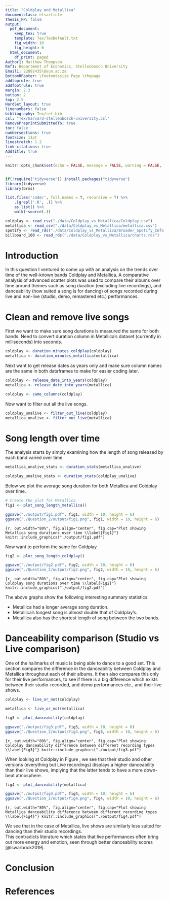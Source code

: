 ```yaml
---
title: "Coldplay and Metallica"
documentclass: elsarticle
Thesis_FP: false
output:
  pdf_document:
    keep_tex: true
    template: Tex/TexDefault.txt
    fig_width: 10
    fig_height: 6
  html_document:
    df_print: paged
Author1: Matthew Thompson
Ref1: Department of Economics, Stellenbosch University
Email1: 22892435\@sun.ac.za
BottomRFooter: \footnotesize Page \thepage
addtoprule: true
addfootrule: true
margin: 2.3
bottom: 2
top: 2.5
HardSet_layout: true
linenumbers: false
bibliography: Tex/ref.bib
csl: "Tex/harvard-stellenbosch-university.csl"
RemovePreprintSubmittedTo: true
toc: false
numbersections: true
fontsize: 11pt
linestretch: 1.2
link-citations: true
AddTitle: true
---
```


<!-- First: Set your default preferences for chunk options: -->

<!-- If you want a chunk's code to be printed, set echo = TRUE. message = FALSE stops R printing ugly package loading details in your final paper too. I also suggest setting warning = FALSE and checking for warnings in R, else you might find ugly warnings in your paper. -->

```r
knitr::opts_chunk$set(echo = FALSE, message = FALSE, warning = FALSE, fig.width = 10, fig.height = 6, fig.pos="H", fig.pos = 'H')


if(!require("tidyverse")) install.packages("tidyverse")
library(tidyverse)
library(brms)

list.files('code/', full.names = T, recursive = T) %>%
    .[grepl('.R', .)] %>% 
    as.list() %>% 
    walk(~source(.))
```

```r
coldplay <- read_csv("./data/Coldplay_vs_Metallica/Coldplay.csv")
metallica <- read_csv("./data/Coldplay_vs_Metallica/metallica.csv")
spotify <- read_rds("./data/Coldplay_vs_Metallica/Broader_Spotify_Info.rds")
billboard_100 <- read_rds("./data/Coldplay_vs_Metallica/charts.rds")

```


<!-- ############################## -->
<!-- # Start Writing here: -->
<!-- ############################## -->

# Introduction \label{Introduction}

In this question I ventured to come up with an analysis on the trends over time of the well-known bands Coldplay and Metallica. A comparative analysis of advanced scatter plots was used to compare their albums over time around themes such as song duration (excluding live recordings), and danceability (how suited a song is for dancing) of songs recorded during live and non-live (studio, demo, remastered etc.) performances. 

# Clean and remove live songs

First we want to make sure song durations is measured the same for both bands. Need to convert duration column in Metallica's dataset (currently in milliseconds) into seconds.

```r
coldplay <- duration_minutes_coldplay(coldplay)
metallica <- duration_minutes_metallica(metallica)
```

Next want to get release dates as years only and make sure column names are the same in both dataframes to make for easier coding later.
```r
coldplay <- release_date_into_years(coldplay)
metallica <- release_date_into_years(metallica)

coldplay <- same_columns(coldplay)
```

Now want to filter out all the live songs.

```r
coldplay_unalive <- filter_out_live(coldplay)
metallica_unalive <- filter_out_live(metallica)
```

# Song length over time

The analysis starts by simply examining how the length of song released by each band varied over time.

```r
metallica_unalive_stats <- duration_stats(metallica_unalive)

coldplay_unalive_stats <- duration_stats(coldplay_unalive)

```

Below we plot the average song duration for both Metallica and Coldplay over time.

```r
# Create the plot for Metallica
fig1 <- plot_song_length_metallica()

ggsave("./output/fig1.pdf", fig1, width = 10, height = 6)
ggsave("./Question_2/output/fig1.png", fig1, width = 10, height = 6)
```

```{r, out.width="80%", fig.align="center", fig.cap="Plot showing Metallica song durations over time \\label{Fig1}"}
knitr::include_graphics("./output/fig1.pdf")
```

Now want to perform the same for Coldplay

```r
fig2 <- plot_song_length_coldplay()

ggsave("./output/fig2.pdf", fig2, width = 10, height = 6)
ggsave("./Question_2/output/fig2.png", fig2, width = 10, height = 6)
```

```{r, out.width="80%", fig.align="center", fig.cap="Plot showing Coldplay song durations over time \\label{Fig2}"}
knitr::include_graphics("./output/fig2.pdf")
```

The above graphs show the following interesting summary statistics:  

* Metallica had a longer average song duration. 
* Metallica's longest song is almost double that of Coldplay's. 
* Metallica also has the shortest length of song between the two bands.

# Danceability comparison (Studio vs Live comparison)

One of the hallmarks of music is being able to dance to a good set. This section compares the difference in the danceability between Coldplay and Metallica throughout each of their albums. It then also compares this only for their live performances, to see if there is a big difference which exists between their studio-recorded, and demo performances etc., and their live shows.

```r
coldplay <- live_or_not(coldplay)

metallica <- live_or_not(metallica)

fig3 <- plot_danceability(coldplay)

ggsave("./output/fig3.pdf", fig3, width = 10, height = 6)
ggsave("./Question_2/output/fig3.png", fig3, width = 10, height = 6)
```

```{r, out.width="80%", fig.align="center", fig.cap="Plot showing Coldplay danceability difference between different recording types \\label{Fig3}"}
knitr::include_graphics("./output/fig3.pdf")
```

When looking at Coldplay in Figure \ref{Fig3}, we see that their studio and other versions (everything but Live recordings) displays a higher danceability than their live shows, implying that the latter tends to have a more down-beat atmosphere.

```r
fig4 <- plot_danceability(metallica)

ggsave("./output/fig4.pdf", fig4, width = 10, height = 6)
ggsave("./Question_2/output/fig4.png", fig4, width = 10, height = 6)
```

```{r, out.width="80%", fig.align="center", fig.cap="Plot showing Metallica danceability difference between different recording types  \\label{Fig4}"}
knitr::include_graphics("./output/fig4.pdf")
```

We see that in the case of Metallica, live shows are similarly less suited for dancing than their studio recordings.  
This contradicts literature which states that live performances often bring out more energy and emotion, seen through better danceability scores [@swarbrick2019].

# Conclusion




<!-- Make title of bibliography here: -->
<!-- \newpage -->

\newpage

# References {-}

<div id="refs"></div>


